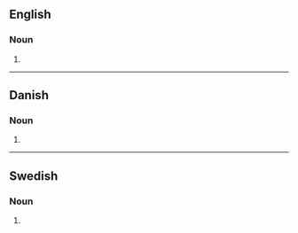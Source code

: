 {{also|Hummers}}
==English==

===Noun===
{{head|en|noun plural form}}

# {{plural of|hummer|lang=en}}

----

==Danish==

===Noun===
{{head|da|noun form}}

# {{inflection of|da|hummer||indef|gen|s}}

----

==Swedish==

===Noun===
{{head|sv|noun form}}

# {{sv-noun-form-indef-gen|hummer}}